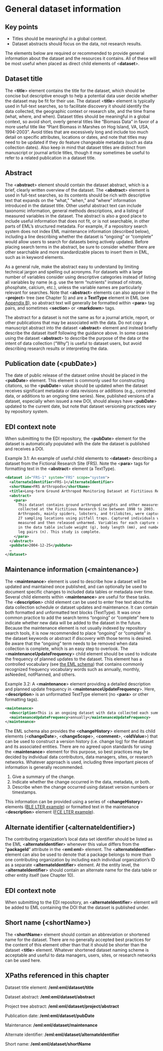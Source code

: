 # General dataset information {#sec-chapter-3}

::: {.callout-note appearance="simple" collapse="true"}
## Key points
* Titles should be meaningful in a global context.
* Dataset abstracts should focus on the data, not research results.
:::

The elements below are required or recommended to provide general information about the dataset and the resources it contains. All of these will be most useful when placed as direct child elements of \<**dataset**>.


## Dataset title

The \<**title**> element contains the title for the dataset, which should be concise but descriptive enough to help a potential data user decide whether the dataset may be fit for their use. The dataset \<**title**> element is typically used in full-text searches, so to facilitate discovery it should identify the data collected, the geographic context or research site, and the time frame (what, where, and when). Dataset titles should be meaningful in a global context, so avoid short, overly general titles like “Biomass Data” in favor of a more useful title like “Plant Biomass in Marshes on Hog Island, VA, USA, 1994-2003”. Avoid titles that are excessively long and include too much detail on specific attributes, locations or dates, and note that titles may need to be updated if they do feature changeable metadata (such as data collection dates). Also keep in mind that dataset titles are distinct from manuscript or journal article titles, though it may sometimes be useful to refer to a related publication in a dataset title.


## Abstract

The \<**abstract**> element should contain the dataset abstract, which is a brief, clearly written overview of the dataset. The \<**abstract**> element is used in full-text searches, so its contents should be rich with descriptive text that expands on the “what,” “when,” and “where” information introduced in the dataset title. Other useful abstract text can include taxonomic information, general methods descriptions, and a listing of measured variables in the dataset. The abstract is also a good place to include useful information that does not fit, or is not searchable, in other parts of EML’s structured metadata. For example, if a repository search system does not index EML maintenance information (described below), including a line describing whether the dataset is “ongoing” or “complete” would allow users to search for datasets being actively updated. Before placing search terms in the abstract, be sure to consider whether there are other searchable and more standardizable places to insert them in EML, such as in keyword elements.

As a general rule, make the abstract easy to understand by limiting technical jargon and spelling out acronyms. For datasets with a large number of variables consider using descriptive categories instead of listing all variables by name (e.g. use the term “nutrients” instead of nitrate, phosphate, calcium, etc.), unless the variable names are particularly relevant for searches. Note that \<**abstract**> elements can also appear in the \<**project**> tree (see Chapter 5) and are a **TextType** element in EML (see [Appendix B](appendix-b-xml-schemas-and-eml.qmd)), so abstract text will generally be formatted within \<**para**> tag pairs, and sometimes \<**section**> or \<**markdown**> tags.

The abstract for a dataset is not the same as for a journal article, report, or other publications that may be associated with the data. Do not copy a manuscript abstract into the dataset \<**abstract**> element and instead briefly describe the dataset itself following the guidance above. In some cases using the dataset \<**abstract**> to describe the purpose of the data or the intent of data collection (“Why”) is useful to dataset users, but avoid describing research results or interpreting the data.


## Publication date (\<pubDate>)

The date of public release of the dataset online should be placed in the \<**pubDate**> element. This element is commonly used for constructing citations, so the \<**pubDate**> value should be updated when the dataset receives significant metadata or data revisions or additions (e.g., corrected data, or additions to an ongoing time series). New, published versions of a dataset, especially when issued a new DOI, should always have \<**pubDate**> updated to the current date, but note that dataset versioning practices vary by repository system.

::: {.callout-tip}
## EDI context note
When submitting to the EDI repository, the \<**pubDate**> element for the dataset is automatically populated with the date the dataset is published and receives a DOI.
:::

Example 3.1: An example of useful child elements to \<**dataset**> describing a dataset from the Fictional Research Site (FRS). Note the \<**para**> tags for formatting text in the \<**abstract**> element (a TextType).


```xml
<dataset id="FRS-1" system="FRS" scope="system">
  <alternateIdentifier>FRS-1</alternateIdentifier>
  <shortName>FRS Arthropods</shortName>
  <title>Long-term Ground Arthropod Monitoring Dataset at Fictitious Research Site, USA from 1998 to 2003</title>
  <abstract>
    <para>
      This dataset contains ground arthropod weights and other measures
      collected at the Fictitious Research Site between 1998 to 2003.
      Arthropods, mainly spiders, lobsters, and trilobites, were captured at
      27 sampling locations using pitfall traps. Captured individuals were
      measured and then released unharmed. Variables for each capture record
      in the data table include weight (g), body length (mm), and number of
      leg pairs (n). This study is complete.
    </para>
  </abstract>
  <pubDate>2004-12-25</pubDate>
  …
</dataset>
```



## Maintenance information (\<maintenance>)

The \<**maintenance**> element is used to describe how a dataset will be updated and maintained once published, and can optionally be used to document specific changes to included data tables or metadata over time. Several child elements within \<**maintenance**> are useful for these tasks. The \<**description**> child element can be used to enter free text about the data collection schedule or dataset updates and maintenance. It can contain both formatted and unformatted text blocks (TextType). It was once common practice to add the search terms “ongoing” or “complete” here to indicate whether new data will be added to the dataset in the future. Because the maintenance element is not usually indexed by repository search tools, it is now recommended to place “ongoing” or “complete” in the dataset keywords or abstract if discovery with those terms is desired. Be aware that the “ongoing” term needs to be removed when data collection is complete, which is an easy step to overlook. The \<**maintenanceUpdateFrequency**> child element should be used to indicate the frequency of planned updates to the dataset. This element has a controlled vocabulary (see [the EML schema](https://eml.ecoinformatics.org/schema/eml-dataset_xsd#MaintenanceType_maintenanceUpdateFrequency)) that contains commonly recognized frequency vocabulary words such as annually, monthly, asNeeded, notPlanned, and others.

Example 3.2: A \<**maintenance**> element providing a detailed description and planned update frequency in \<**maintenanceUpdateFrequency**>. Here, \<**description**> is an unformatted TextType element (no \<**para**> or other formatting tags).


```xml
<maintenance>
  <description>This is an ongoing dataset with data collected each summer field season (May-Sept). New observations will be appended to the dataset by the end of each calendar year.</description>
  <maintenanceUpdateFrequency>annually</maintenanceUpdateFrequency>
</maintenance>
```


The EML schema also provides the \<**changeHistory**> element and its child elements (\<**changeDate**>, \<**changeScope**>, \<**comment**>, \<**oldValue**>) that can be used to construct a version history (i.e. change log) for the dataset and its associated entities. There are no agreed upon standards for using the \<**maintenance**> element for this purpose, so best practices may be decided by individual data contributors, data managers, sites, or research networks. Whatever approach is used, including three important pieces of information is generally recommended. 



1. Give a summary of the change.
2. Indicate whether the change occurred in the data, metadata, or both.
3. Describe when the change occurred using dataset version numbers or timestamps.

This information can be provided using a series of \<**changeHistory**> elements ([BLE LTER example](https://portal.edirepository.org/nis/metadataviewer?packageid=knb-lter-ble.13.3)) or formatted text in the maintenance \<**description**> element ([FCE LTER example](https://portal.edirepository.org/nis/metadataviewer?packageid=knb-lter-fce.1069.15)).


## Alternate identifier (\<alternateIdentifier>)

The contributing organization’s local data set identifier should be listed as the EML \<**alternateIdentifier**> whenever this value differs from the “**packageId**” attribute in the \<**eml:eml**> element. The \<**alternateIdentifier**> element can also be used to denote that a package belongs to more than one contributing organization by including each individual organization’s ID as a separate \<**alternateIdentifier**> element. At the entity level, the \<**alternateIdentifier**> should contain an alternate name for the data table or other entity itself (see Chapter 10).

::: {.callout-tip}
## EDI context note
When submitting to the EDI repository, an \<**alternateIdentifier**> element will be added to EML containing the DOI that the dataset is published under.
:::

## Short name (\<shortName>)

The \<**shortName**> element should contain an abbreviation or shortened name for the dataset. There are no generally accepted best practices for the content of this element other than that it should be shorter than the dataset \<**title**> element. Whatever shortened dataset naming scheme is acceptable and useful to data managers, users, sites, or research networks can be used here.


## XPaths referenced in this chapter

Dataset title element: **/eml:eml/dataset/title**

Dataset abstract: **/eml:eml/dataset/abstract**

Project tree abstract: **/eml:eml/dataset/project/abstract**

Publication date: **/eml:eml/dataset/pubDate**

Maintenance: **/eml:eml/dataset/maintenance**

Alternate identifier: **/eml:eml/dataset/alternateIdentifier**

Short name: **/eml:eml/dataset/shortName**


